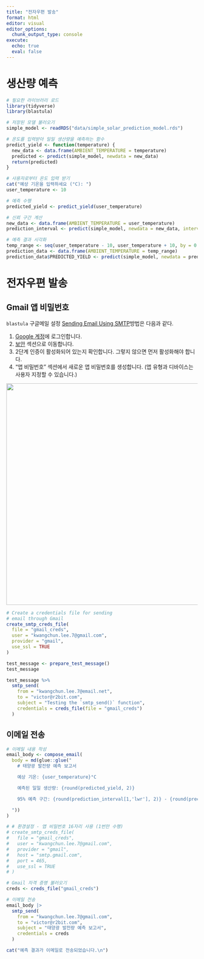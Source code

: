 ```yaml
---
title: "전자우편 발송"
format: html
editor: visual
editor_options: 
  chunk_output_type: console
execute:
  echo: true
  eval: false  
---
```


# 생산량 예측

```r
# 필요한 라이브러리 로드
library(tidyverse)
library(blastula)

# 저장된 모델 불러오기
simple_model <- readRDS("data/simple_solar_prediction_model.rds")

# 온도를 입력받아 일일 생산량을 예측하는 함수
predict_yield <- function(temperature) {
  new_data <- data.frame(AMBIENT_TEMPERATURE = temperature)
  predicted <- predict(simple_model, newdata = new_data)
  return(predicted)
}

# 사용자로부터 온도 입력 받기
cat("예상 기온을 입력하세요 (°C): ")
user_temperature <- 10

# 예측 수행
predicted_yield <- predict_yield(user_temperature)

# 신뢰 구간 계산
new_data <- data.frame(AMBIENT_TEMPERATURE = user_temperature)
prediction_interval <- predict(simple_model, newdata = new_data, interval = "prediction")

# 예측 결과 시각화
temp_range <- seq(user_temperature - 10, user_temperature + 10, by = 0.5)
prediction_data <- data.frame(AMBIENT_TEMPERATURE = temp_range)
prediction_data$PREDICTED_YIELD <- predict(simple_model, newdata = prediction_data)
```

# 전자우편 발송

## Gmail 앱 비밀번호

`blastula` 구글메일 설정 [Sending Email Using SMTP](https://rstudio.github.io/blastula/articles/sending_using_smtp.html)방법은 다음과 같다.

1.  [Google 계정](https://myaccount.google.com/)에 로그인합니다.
2.  [보안](https://myaccount.google.com/security) 섹션으로 이동합니다.
3.  2단계 인증이 활성화되어 있는지 확인합니다. 그렇지 않으면 먼저 활성화해야 합니다.
4.  "앱 비밀번호" 섹션에서 새로운 앱 비밀번호를 생성합니다. (앱 유형과 디바이스는 사용자 지정할 수 있습니다.)

![](images/gmail_app_password.jpg){fig-align="center" width="582"}

```r
# Create a credentials file for sending
# email through Gmail
create_smtp_creds_file(
  file = "gmail_creds",
  user = "kwangchun.lee.7@gmail.com",
  provider = "gmail",
  use_ssl = TRUE
)

test_message <- prepare_test_message()
test_message

test_message %>%
  smtp_send(
    from = "kwangchun.lee.7@email.net",
    to = "victor@r2bit.com",
    subject = "Testing the `smtp_send()` function",
    credentials = creds_file(file = "gmail_creds")
  )
```

## 이메일 전송

```r

# 이메일 내용 작성
email_body <- compose_email(
  body = md(glue::glue("
    # 태양광 발전량 예측 보고서

    예상 기온: {user_temperature}°C

    예측된 일일 생산량: {round(predicted_yield, 2)}

    95% 예측 구간: {round(prediction_interval[1,'lwr'], 2)} - {round(prediction_interval[1,'upr'], 2)}

  "))
)

# # 환경설정 - 앱 비밀번호 16자리 사용 (1번만 수행)
# create_smtp_creds_file(
#   file = "gmail_creds",
#   user = "kwangchun.lee.7@gmail.com",
#   provider = "gmail",
#   host = "smtp.gmail.com",
#   port = 465,
#   use_ssl = TRUE
# )

# Gmail 자격 증명 불러오기
creds <- creds_file("gmail_creds")

# 이메일 전송
email_body |> 
  smtp_send(
    from = "kwangchun.lee.7@gmail.com",
    to = "victor@r2bit.com",
    subject = "태양광 발전량 예측 보고서",
    credentials = creds
  )

cat("예측 결과가 이메일로 전송되었습니다.\n")
```
